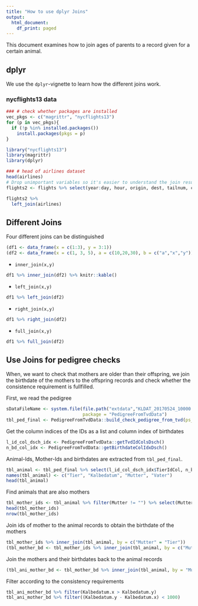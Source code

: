 ```yaml
---
title: "How to use dplyr Joins"
output:
  html_document:
    df_print: paged
---
```


This document examines how to join ages of parents to a record given for a certain animal.

## dplyr
We use the `dplyr`-vignette to learn how the different joins work.

### nycflights13 data
```r
### # check whether packages are installed
vec_pkgs <- c("magrittr", "nycflights13")
for (p in vec_pkgs){
  if (!p %in% installed.packages())
    install.packages(pkgs = p)
}

```

```r
library("nycflights13")
library(magrittr)
library(dplyr)

### # head of airlines dataset
head(airlines)
# Drop unimportant variables so it's easier to understand the join results.
flights2 <- flights %>% select(year:day, hour, origin, dest, tailnum, carrier)

flights2 %>% 
  left_join(airlines)
```


## Different Joins
Four different joins can be distinguished

```r
(df1 <- data_frame(x = c(1:3), y = 3:1))
(df2 <- data_frame(x = c(1, 3, 5), a = c(10,20,30), b = c("a","x","y")))
```

* `inner_join(x,y)`
```r
df1 %>% inner_join(df2) %>% knitr::kable()
```

* `left_join(x,y)`
```r
df1 %>% left_join(df2)
```

* `right_join(x,y)`
```r
df1 %>% right_join(df2)
```

* `full_join(x,y)`
```r
df1 %>% full_join(df2)
```


## Use Joins for pedigree checks
When, we want to check that mothers are older than their offspring, we join the birthdate of the mothers to the offspring records and check whether the consistence requirement is fullfilled.

First, we read the pedigree

```r
sDataFileName <- system.file(file.path("extdata","KLDAT_20170524_10000.txt"), 
                             package = "PedigreeFromTvdData")
tbl_ped_final <- PedigreeFromTvdData::build_check_pedigree_from_tvd(ps_tvd_file = sDataFileName)
```

Get the column indices of the IDs as a list and column index of birthdates

```r
l_id_col_dsch_idx <- PedigreeFromTvdData::getTvdIdColsDsch()
n_bd_col_idx <- PedigreeFromTvdData::getBirthdateColIdxDsch()
```

Animal-Ids, Mother-Ids and birthdates are extracted from `tbl_ped_final`.

```r
tbl_animal <- tbl_ped_final %>% select(l_id_col_dsch_idx$TierIdCol, n_bd_col_idx, l_id_col_dsch_idx$MutterIdCol, l_id_col_dsch_idx$VaterIdCol)
names(tbl_animal) <- c("Tier", "Kalbedatum", "Mutter", "Vater")
head(tbl_animal)
```

Find animals that are also mothers

```r
tbl_mother_ids <- tbl_animal %>% filter(Mutter != "") %>% select(Mutter)
head(tbl_mother_ids)
nrow(tbl_mother_ids)
```

Join ids of mother to the animal records to obtain the birthdate of the mothers

```r
tbl_mother_ids %>% inner_join(tbl_animal, by = c("Mutter" = "Tier"))
(tbl_mother_bd <- tbl_mother_ids %>% inner_join(tbl_animal, by = c("Mutter" = "Tier")) %>% select(Mutter, Kalbedatum))
```

Join the mothers and their birthdates back to the animal records

```r
(tbl_ani_mother_bd <- tbl_mother_bd %>% inner_join(tbl_animal, by = "Mutter"))

```

Filter according to the consistency requirements

```r
tbl_ani_mother_bd %>% filter(Kalbedatum.x > Kalbedatum.y)
tbl_ani_mother_bd %>% filter((Kalbedatum.y - Kalbedatum.x) < 1000)

```

